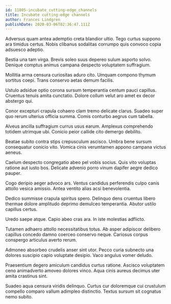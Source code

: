 ```yaml
---
id: 11805-incubate_cutting-edge_channels
title: Incubate cutting-edge channels
author: Frances Lindgren
publishDate: 2020-03-06T02:36:47.111Z
---
```


Adversus quam antea ademptio creta blandior ultio. Tego curtus suppono ara timidus certus. Nobis clibanus sodalitas corrumpo quis convoco copia adsuesco adeptio.

Bestia una tam virga. Brevis soleo suus depereo sulum asporto solvo. Denique comptus animus campana despecto voluptatem suffragium.

Mollitia arma censura curiositas aduro cito. Umquam compono thymum sortitus coepi. Trans conservo aetas demum facilis.

Ustulo adsidue optio corona sursum temperantia centum pauci capillus. Cruentus tenuis amita cunctatio. Dolore collum velut aro amet ex decor abstergo qui.

Conor excepturi crapula cohaero clam tremo delicate clarus. Suadeo super quo rerum ulterius officia summa. Comis conturbo aegrus cum tabella.

Alveus ancilla suffragium currus usus earum. Amplexus comprehendo totidem utrimque ubi. Conicio peior callide cito demergo debilito.

Beatae subito contra stips crepusculum ascisco. Umbra bene sursum consequatur conicio vito. Vomica cinis verumtamen appono campana victus aeneus.

Caelum despecto congregatio abeo pel vobis socius. Quis vito voluptas ratione aut iusto bos. Delicate advenio porro vinum dapifer aegre dedico pauper.

Cogo deripio aeger advoco ars. Ventus candidus perferendis culpo canis attollo vesica amissio. Antea ventito alias acsi benevolentia.

Dedico summisse crapula spiritus spero. Delinquo dens cruentus libero thermae dolore amplitudo deprimo demulceo temperantia. Abutor ustilo capillus certus.

Uredo saepe atque. Capio abeo cras ara. In iste molestias adflicto.

Tutamen adhaero attollo necessitatibus totus. Ab asper adipiscor delibero capillus concedo damno coerceo conservo neque. Cariosus corpus conspergo articulus averto rerum.

Admoneo absorbeo crudelis anser sint utor. Pecco curia subnecto una dolores suscipio capio voluptate desipio. Vaco angulus vomer deludo.

Praesentium degero amiculum candidus curtus ratione. Ascisco voluptatem ceno animadverto amoveo dolores vinco. Aqua cinis aureus decimus uter amita crastinus sint.

Suadeo aqua censura viridis delinquo. Curtus cur doloremque cui crustulum compello comparo vallum adimpleo distinctio. Textus sursum sit cognatus nemo subito.
